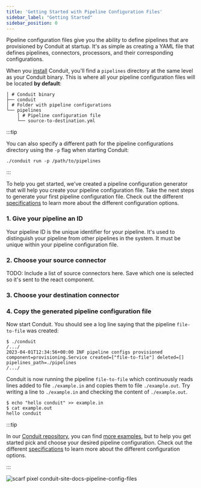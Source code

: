 ```yaml
---
title: 'Getting Started with Pipeline Configuration Files'
sidebar_label: "Getting Started"
sidebar_position: 0
---
```



Pipeline configuration files give you the ability to define pipelines that are
provisioned by Conduit at startup. It's as simple as creating a YAML file that
defines pipelines, connectors, processors, and their corresponding
configurations.

When you [install](/docs/#installing) Conduit, you'll find a `pipelines` directory at the same level as your Conduit binary. This is where all your pipeline configuration files will be located **by default**:

```shell
│ # Conduit binary
├── conduit
│ # Folder with pipeline configurations
└── pipelines
    │ # Pipeline configuration file
    └── source-to-destination.yml
```

:::tip

You can also specify a different path for the pipeline configurations directory using the `-p` flag when starting Conduit:

```shell
./conduit run -p /path/to/pipelines
```

:::

To help you get started, we've created a pipeline configuration generator that will help you create your pipeline configuration file. Take the next steps to generate your first pipeline configuration file. Check out the different [specifications](/docs/pipeline-configuration-files/specifications) to learn more about the different configuration options.

### 1. Give your pipeline an ID

Your pipeline ID is the unique identifier for your pipeline. It's used to distinguish your pipeline from other pipelines in the system. It must be unique within your pipeline configuration file.

<PipelineIdInput />

### 2. Choose your source connector


TODO: Include a list of source connectors here. Save which one is selected so it's sent to the react component.

### 3. Choose your destination connector



### 4. Copy the generated pipeline configuration file

<PipelineConfigGenerator />

Now start Conduit. You should see a log line saying that the pipeline
`file-to-file` was created:

```shell
$ ./conduit
/.../
2023-04-01T12:34:56+00:00 INF pipeline configs provisioned component=provisioning.Service created=["file-to-file"] deleted=[] pipelines_path=./pipelines
/.../
```

Conduit is now running the pipeline `file-to-file` which continuously reads
lines added to file `./example.in` and copies them to file `./example.out`. Try
writing a line to `./example.in` and checking the content of `./example.out`.

```shell
$ echo "hello conduit" >> example.in
$ cat example.out
hello conduit
```

:::tip

In our [Conduit repository](https://github.com/ConduitIO/conduit), you can find [more examples](https://github.com/ConduitIO/conduit/tree/main/examples/pipelines), but to help you get started pick and choose your desired pipeline configuration. Check out the different [specifications](/docs/pipeline-configuration-files/specifications) to learn more about the different configuration options.

:::


![scarf pixel conduit-site-docs-pipeline-config-files](https://static.scarf.sh/a.png?x-pxid=884d8c49-6ae7-41de-8868-17a3e99f28a0)